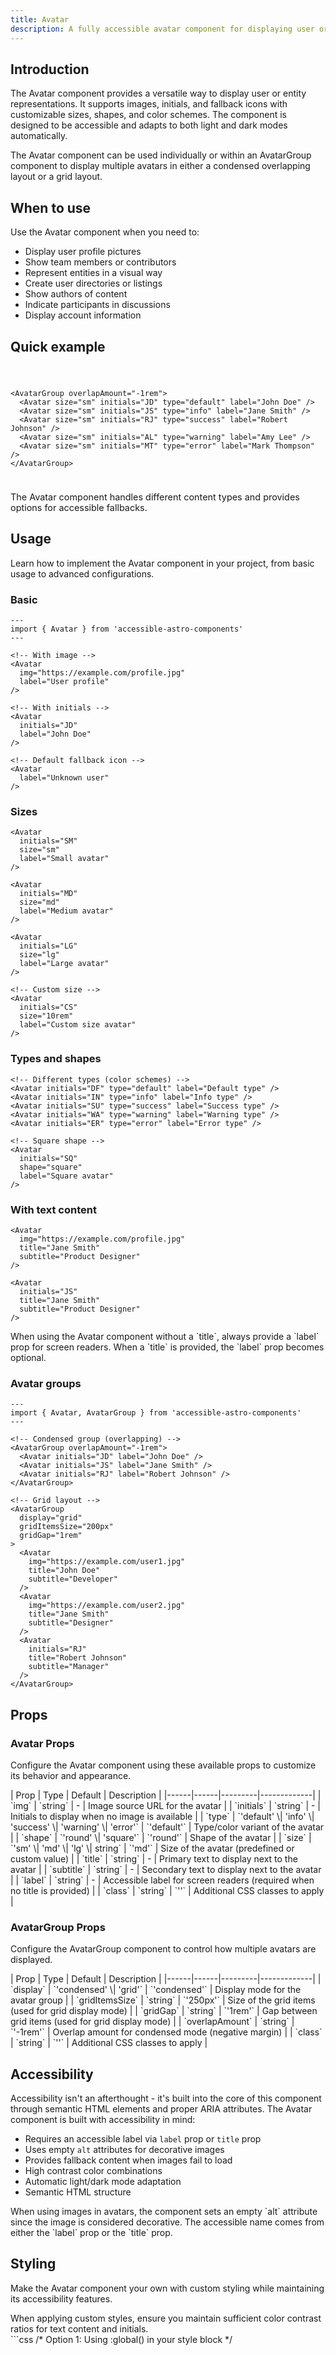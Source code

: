 ```yaml
---
title: Avatar
description: A fully accessible avatar component for displaying user or entity images with support for fallbacks, initials, and various customization options.
---
```



## Introduction

The Avatar component provides a versatile way to display user or entity representations. It supports images, initials, and fallback icons with customizable sizes, shapes, and color schemes. The component is designed to be accessible and adapts to both light and dark modes automatically.

<Aside type="note" title="AvatarGroup">
  The Avatar component can be used individually or within an AvatarGroup component to display multiple avatars in either a condensed overlapping layout or a grid layout.
</Aside>

## When to use

Use the Avatar component when you need to:

- Display user profile pictures
- Show team members or contributors
- Represent entities in a visual way
- Create user directories or listings
- Show authors of content
- Indicate participants in discussions
- Display account information

## Quick example

<div class="not-content">
  <div style="display: flex; flex-direction: column; gap: 1.5rem;">
    <div style="display: flex; align-items: center; gap: 1rem;">
      <Avatar 
        img="https://images.unsplash.com/photo-1620428268482-cf1851a36764?auto=format&fit=crop&q=100&w=100"
        size="md"
        label="User profile"
      />
      <Avatar 
        initials="JD" 
        type="info"
        size="md"
        label="John Doe"
      />
      <Avatar 
        size="md"
        label="Default user"
      />
    </div>
    
    <AvatarGroup overlapAmount="-1rem">
      <Avatar size="sm" initials="JD" type="default" label="John Doe" />
      <Avatar size="sm" initials="JS" type="info" label="Jane Smith" />
      <Avatar size="sm" initials="RJ" type="success" label="Robert Johnson" />
      <Avatar size="sm" initials="AL" type="warning" label="Amy Lee" />
      <Avatar size="sm" initials="MT" type="error" label="Mark Thompson" />
    </AvatarGroup>
  </div>
  
  <p style="margin-top: 1.5rem; font-size: 0.9rem;">The Avatar component handles different content types and provides options for accessible fallbacks.</p>
</div>

## Usage

Learn how to implement the Avatar component in your project, from basic usage to advanced configurations.

### Basic

```astro
---
import { Avatar } from 'accessible-astro-components'
---

<!-- With image -->
<Avatar 
  img="https://example.com/profile.jpg"
  label="User profile"
/>

<!-- With initials -->
<Avatar 
  initials="JD"
  label="John Doe"
/>

<!-- Default fallback icon -->
<Avatar 
  label="Unknown user"
/>
```

### Sizes

```astro
<Avatar 
  initials="SM"
  size="sm"
  label="Small avatar"
/>

<Avatar 
  initials="MD"
  size="md"
  label="Medium avatar"
/>

<Avatar 
  initials="LG"
  size="lg"
  label="Large avatar"
/>

<!-- Custom size -->
<Avatar 
  initials="CS"
  size="10rem"
  label="Custom size avatar"
/>
```

### Types and shapes

```astro
<!-- Different types (color schemes) -->
<Avatar initials="DF" type="default" label="Default type" />
<Avatar initials="IN" type="info" label="Info type" />
<Avatar initials="SU" type="success" label="Success type" />
<Avatar initials="WA" type="warning" label="Warning type" />
<Avatar initials="ER" type="error" label="Error type" />

<!-- Square shape -->
<Avatar 
  initials="SQ"
  shape="square"
  label="Square avatar"
/>
```

### With text content

```astro
<Avatar 
  img="https://example.com/profile.jpg"
  title="Jane Smith"
  subtitle="Product Designer"
/>

<Avatar 
  initials="JS"
  title="Jane Smith"
  subtitle="Product Designer"
/>
```

<Aside type="tip" title="Accessibility">
  When using the Avatar component without a `title`, always provide a `label` prop for screen readers. When a `title` is provided, the `label` prop becomes optional.
</Aside>

### Avatar groups

```astro
---
import { Avatar, AvatarGroup } from 'accessible-astro-components'
---

<!-- Condensed group (overlapping) -->
<AvatarGroup overlapAmount="-1rem">
  <Avatar initials="JD" label="John Doe" />
  <Avatar initials="JS" label="Jane Smith" />
  <Avatar initials="RJ" label="Robert Johnson" />
</AvatarGroup>

<!-- Grid layout -->
<AvatarGroup 
  display="grid" 
  gridItemsSize="200px"
  gridGap="1rem"
>
  <Avatar 
    img="https://example.com/user1.jpg"
    title="John Doe"
    subtitle="Developer"
  />
  <Avatar 
    img="https://example.com/user2.jpg"
    title="Jane Smith"
    subtitle="Designer"
  />
  <Avatar 
    initials="RJ"
    title="Robert Johnson"
    subtitle="Manager"
  />
</AvatarGroup>
```

## Props

### Avatar Props

Configure the Avatar component using these available props to customize its behavior and appearance.

<div class="props-wrapper">
| Prop | Type | Default | Description |
|------|------|---------|-------------|
| `img` | `string` | - | Image source URL for the avatar |
| `initials` | `string` | - | Initials to display when no image is available |
| `type` | `'default' \| 'info' \| 'success' \| 'warning' \| 'error'` | `'default'` | Type/color variant of the avatar |
| `shape` | `'round' \| 'square'` | `'round'` | Shape of the avatar |
| `size` | `'sm' \| 'md' \| 'lg' \| string` | `'md'` | Size of the avatar (predefined or custom value) |
| `title` | `string` | - | Primary text to display next to the avatar |
| `subtitle` | `string` | - | Secondary text to display next to the avatar |
| `label` | `string` | - | Accessible label for screen readers (required when no title is provided) |
| `class` | `string` | `''` | Additional CSS classes to apply |
</div>

### AvatarGroup Props

Configure the AvatarGroup component to control how multiple avatars are displayed.

<div class="props-wrapper">
| Prop | Type | Default | Description |
|------|------|---------|-------------|
| `display` | `'condensed' \| 'grid'` | `'condensed'` | Display mode for the avatar group |
| `gridItemsSize` | `string` | `'250px'` | Size of the grid items (used for grid display mode) |
| `gridGap` | `string` | `'1rem'` | Gap between grid items (used for grid display mode) |
| `overlapAmount` | `string` | `'-1rem'` | Overlap amount for condensed mode (negative margin) |
| `class` | `string` | `''` | Additional CSS classes to apply |
</div>

## Accessibility

Accessibility isn't an afterthought - it's built into the core of this component through semantic HTML elements and proper ARIA attributes. The Avatar component is built with accessibility in mind:

- Requires an accessible label via `label` prop or `title` prop
- Uses empty `alt` attributes for decorative images
- Provides fallback content when images fail to load
- High contrast color combinations
- Automatic light/dark mode adaptation
- Semantic HTML structure

<Aside type="caution" title="Image avatars">
  When using images in avatars, the component sets an empty `alt` attribute since the image is considered decorative. The accessible name comes from either the `label` prop or the `title` prop.
</Aside>

## Styling

Make the Avatar component your own with custom styling while maintaining its accessibility features.

<Aside type="caution" title="Accessibility considerations">
  When applying custom styles, ensure you maintain sufficient color contrast ratios for text content and initials.
</Aside>

<Tabs>
  <TabItem label="Custom CSS">
    ```css
    /* Option 1: Using :global() in your style block */
    <style>
      :global(.avatar .initials-container) {
        border-width: 3px;
        box-shadow: 0 4px 6px -1px rgb(0 0 0 / 0.1);
      }

      :global(.avatar .title) {
        font-weight: 700;
      }

      :global(.avatar .subtitle) {
        font-style: italic;
      }
    </style>

    /* Option 2: Using is:global on the style tag */
    <style is:global>
      .avatar .initials-container {
        border-width: 3px;
        box-shadow: 0 4px 6px -1px rgb(0 0 0 / 0.1);
      }

      .avatar .title {
        font-weight: 700;
      }

      .avatar .subtitle {
        font-style: italic;
      }
    </style>
    ```
  </TabItem>
  <TabItem label="Tailwind Classes">
    ```astro
    <Avatar 
      class="shadow-md hover:shadow-lg transition-shadow duration-300"
      initials="JD"
      label="John Doe"
    />
    ```
  </TabItem>
</Tabs>

<Aside type="note" title="Style scoping">
  Astro components use scoped styles by default. To override component styles, you'll need to use either `:global()` selectors or the `is:global` directive on your style tag.
</Aside>

## Interactive examples

See the Avatar component in action with these practical examples demonstrating different variants and styling options.

### Image avatars with text

<div class="not-content">
  <div style="display: flex; flex-wrap: wrap; gap: 2rem; align-items: center;">
    <Avatar 
      img="https://images.unsplash.com/photo-1620428268482-cf1851a36764?auto=format&fit=crop&q=100&w=100"
      title="John Doe"
      subtitle="Astro Developer"
      size="lg"
    />
    <Avatar 
      img="https://images.unsplash.com/photo-1620428268482-cf1851a36764?auto=format&fit=crop&q=100&w=100"
      title="Jane Smith"
      subtitle="Astro Designer"
    />
    <Avatar 
      img="https://images.unsplash.com/photo-1620428268482-cf1851a36764?auto=format&fit=crop&q=100&w=100"
      title="William Johnson"
      subtitle="Astro Manager"
      size="sm"
    />
  </div>
</div>

### Initials with different types

<div class="not-content">
  <div style="display: flex; flex-wrap: wrap; gap: 1rem; align-items: center;">
    <Avatar initials="DF" type="default" label="Default type" />
    <Avatar initials="IN" type="info" label="Info type" />
    <Avatar initials="SU" type="success" label="Success type" />
    <Avatar initials="WA" type="warning" label="Warning type" />
    <Avatar initials="ER" type="error" label="Error type" />
  </div>
</div>

### Square avatars

<div class="not-content">
  <div style="display: flex; flex-wrap: wrap; gap: 1rem; align-items: center;">
    <Avatar 
      shape="square"
      size="5rem"
      initials="MT"
      label="Square avatar with initials"
    />
    <Avatar 
      shape="square"
      size="5rem"
      img="https://images.unsplash.com/photo-1620428268482-cf1851a36764?auto=format&fit=crop&q=100&w=100"
      label="Square avatar with image"
    />
    <Avatar 
      shape="square"
      size="5rem"
      label="Square avatar with fallback icon"
    />
  </div>
</div>

### Avatar groups

<div class="not-content">
  <div style="margin-bottom: 1.5rem;">
    <h4 style="margin-bottom: 1rem;">Condensed group</h4>
    <AvatarGroup overlapAmount="-1rem">
      <Avatar size="sm" initials="JD" type="default" label="John Doe" />
      <Avatar size="sm" initials="JS" type="info" label="Jane Smith" />
      <Avatar size="sm" initials="RJ" type="success" label="Robert Johnson" />
      <Avatar size="sm" initials="AL" type="warning" label="Amy Lee" />
      <Avatar size="sm" initials="MT" type="error" label="Mark Thompson" />
    </AvatarGroup>
  </div>
  
  <div>
    <h4 style="margin-bottom: 1rem;">Grid layout</h4>
    <AvatarGroup display="grid" gridItemsSize="150px" gridGap="1rem">
      <Avatar title="Jane" subtitle="Designer" initials="JD" label="Jane Designer" />
      <Avatar title="John" subtitle="Developer" initials="JD" label="John Developer" />
      <Avatar title="Sarah" subtitle="Manager" initials="SM" label="Sarah Manager" />
      <Avatar title="Mike" subtitle="Tester" initials="MT" label="Mike Tester" />
    </AvatarGroup>
  </div>
</div>
